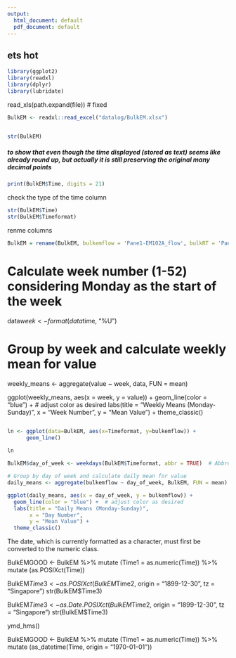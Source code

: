 ```yaml
---
output:
  html_document: default
  pdf_document: default
---
```

## ets hot

```r
library(ggplot2)
library(readxl)
library(dplyr)
library(lubridate)

```
read_xls(path.expand(file)) # fixed

```r
BulkEM <- readxl::read_excel("datalog/BulkEM.xlsx")


str(BulkEM)
```

##### to show that even though the time displayed (stored as text) seems like already round up, but actually it is still preserving the original many decimal points

```r
print(BulkEM$Time, digits = 21)
```

check the type of the time column
```r
str(BulkEM$Time)
str(BulkEM$Timeformat)
```

renme columns
```r
BulkEM = rename(BulkEM, bulkemflow = 'Pane1-EM102A_flow', bulkRT = 'Pane1-EM102A_power')
```

# Calculate week number (1-52) considering Monday as the start of the week
data$week <- format(data$time, "%U")

# Group by week and calculate weekly mean for value
weekly_means <- aggregate(value ~ week, data, FUN = mean)

ggplot(weekly_means, aes(x = week, y = value)) +
  geom_line(color = "blue") +  # adjust color as desired
  labs(title = "Weekly Means (Monday-Sunday)",
       x = "Week Number",
       y = "Mean Value") +
  theme_classic()
```r

```

```r
ln <- ggplot(data=BulkEM, aes(x=Timeformat, y=bulkemflow)) +
      geom_line()
  
ln
```


```r
BulkEM$day_of_week <- weekdays(BulkEM$Timeformat, abbr = TRUE)  # Abbreviated weekdays

# Group by day of week and calculate daily mean for value
daily_means <- aggregate(bulkemflow ~ day_of_week, BulkEM, FUN = mean)

```



```r
ggplot(daily_means, aes(x = day_of_week, y = bulkemflow)) +
  geom_line(color = "blue") +  # adjust color as desired
  labs(title = "Daily Means (Monday-Sunday)",
       x = "Day Number",
       y = "Mean Value") +
  theme_classic()
```

The date, which is currently formatted as a character, must first be converted to the numeric class.


BulkEMGOOD <-  BulkEM %>% 
                mutate (Time1 = as.numeric(Time)) %>% 
                mutate (as.POSIXct(Time))


           
BulkEM$Time3 <- as.POSIXct(BulkEM$Time2, origin = "1899-12-30", tz = "Singapore")
str(BulkEM$Time3)

BulkEM$Time3 <- as.Date.POSIXct(BulkEM$Time2, origin = "1899-12-30", tz = "Singapore")
str(BulkEM$Time3)



ymd_hms()

BulkEMGOOD <-  BulkEM %>% 
                mutate (Time1 = as.numeric(Time)) %>% 
                mutate (as_datetime(Time, origin = "1970-01-01"))